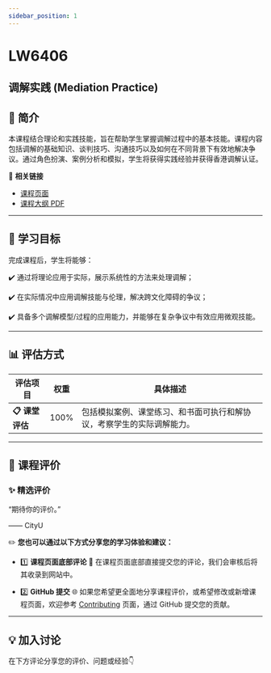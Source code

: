 ```yaml
---
sidebar_position: 1
---
```


# LW6406
## 调解实践 (Mediation Practice)

## **📘 简介**
本课程结合理论和实践技能，旨在帮助学生掌握调解过程中的基本技能。课程内容包括调解的基础知识、谈判技巧、沟通技巧以及如何在不同背景下有效地解决争议。通过角色扮演、案例分析和模拟，学生将获得实践经验并获得香港调解认证。

🔗 **相关链接**
- [课程页面](https://www.cityu.edu.hk/catalogue/pg/202526/course/LW6406.htm)
- [课程大纲 PDF](https://www.cityu.edu.hk/catalogue/pg/202526/course/LW6406.pdf)

---

## **🎯 学习目标**

完成课程后，学生将能够：

✔️ 通过将理论应用于实际，展示系统性的方法来处理调解；

✔️ 在实际情况中应用调解技能与伦理，解决跨文化障碍的争议；

✔️ 具备多个调解模型/过程的应用能力，并能够在复杂争议中有效应用微观技能。

---

## **📊 评估方式**

| **评估项目**          | **权重** | **具体描述**                                                                                       |
|----------------------|---------|---------------------------------------------------------------------------------------------------|
| **📋 课堂评估**       | 100%    | 包括模拟案例、课堂练习、和书面可执行和解协议，考察学生的实际调解能力。                           |

---

## **💬 课程评价**

### ✨ **精选评价**
<div className={commentStyles.commentBox}>
    <p className={commentStyles.commentText}>
        “期待你的评价。”
    </p>
    <p className={commentStyles.commentAuthor}>—— CityU</p>
</div>

✏️ **您也可以通过以下方式分享您的学习体验和建议：**

- 1️⃣ **课程页面底部评论**
💬 在课程页面底部直接提交您的评论，我们会审核后将其收录到网站中。

- 2️⃣ **GitHub 提交**
🌐 如果您希望更全面地分享课程评价，或希望修改或新增课程页面，欢迎参考 [Contributing](/contributing) 页面，通过 GitHub 提交您的贡献。

---

## **💡 加入讨论**

在下方评论分享您的评价、问题或经验👇
<Utterances />